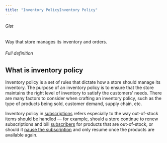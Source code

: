 ```yaml
---
title: "Inventory PolicyInventory Policy"
---
```


###### Gist

Way that store manages its inventory and orders.

###### Full definition

## What is inventory policy

Inventory policy is a set of rules that dictate how a store should manage its inventory. The purpose of an inventory policy is to ensure that the store maintains the right level of inventory to satisfy the customers’ needs. There are many factors to consider when crafting an inventory policy, such as the type of products being sold, customer demand, supply chain, etc.

Inventory policy in [subscriptions](/glossary/subscription) refers especially to the way out-of-stock items should be handled — for example, should a store continue to renew subscriptions and bill [subscribers](/glossary/subscriber) for products that are out-of-stock, or should it [pause the subscription](/glossary/subscription-pause) and only resume once the products are available again.
